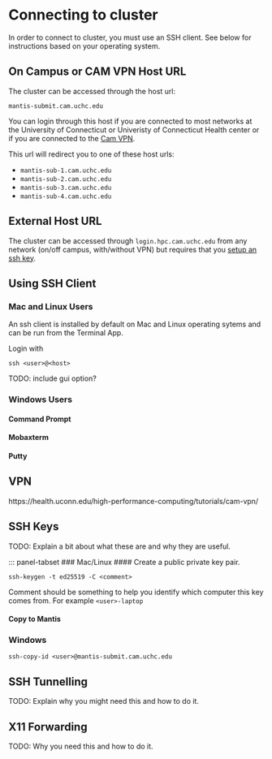 # Connecting to cluster
In order to connect to cluster, you must use an SSH client. See below for instructions based on your operating system.

## On Campus or CAM VPN Host URL
The cluster can be accessed through the host url: 

`mantis-submit.cam.uchc.edu` 

You can login through this host if you are connected to most networks at the University of Connecticut or Univeristy of Connecticut Health center or if you are connected to the [Cam VPN]().

This url will redirect you to one of these host urls: 

- `mantis-sub-1.cam.uchc.edu`
- `mantis-sub-2.cam.uchc.edu`
- `mantis-sub-3.cam.uchc.edu`
- `mantis-sub-4.cam.uchc.edu`

## External Host URL
The cluster can be accessed through `login.hpc.cam.uchc.edu` from any network (on/off campus, with/without VPN) but requires that you [setup an ssh key](). 


## Using SSH Client

::: panel-tabset

### Mac and Linux Users
An ssh client is installed by default on Mac and Linux operating sytems and can be run from the Terminal App.

Login with 

`ssh <user>@<host>` 

TODO: include gui option?

### Windows Users

::: panel-tabset
#### Command Prompt 
#### Mobaxterm 
#### Putty
:::

:::



## VPN
https://health.uconn.edu/high-performance-computing/tutorials/cam-vpn/
<!--TODO: Move the documentation for vnp here eventually -->

## SSH Keys
TODO: Explain a bit about what these are and why they are useful.

::: panel-tabset
### Mac/Linux
#### Create a public private key pair.

`ssh-keygen -t ed25519 -C <comment> `

Comment should be something to help you identify which computer this key comes from. For example `<user>-laptop`

#### Copy to Mantis

### Windows

`ssh-copy-id <user>@mantis-submit.cam.uchc.edu`




## SSH Tunnelling
TODO: Explain why you might need this and how to do it.

## X11 Forwarding
TODO: Why you need this and how to do it.